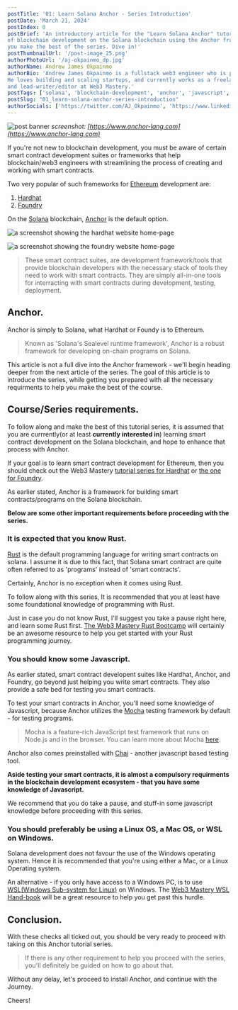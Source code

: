 ```yaml
---
postTitle: '01: Learn Solana Anchor - Series Introduction'
postDate: 'March 21, 2024'
postIndex: 0
postBrief: 'An introductory article for the "Learn Solana Anchor" tutorial series. Get prepared to dive into the world
of blockchain development on the Solana blockchain using the Anchor framework. Discover the needed requirements to help 
you make the best of the series. Dive in!'
postThumbnailUrl: '/post-image_25.png'
authorPhotoUrl: '/aj-okpainmo_dp.jpg'
authorName: Andrew James Okpainmo
authorBio: 'Andrew James Okpainmo is a fullstack web3 engineer who is passionate about web3 and blockchain technology.
He loves building and scaling startups, and currently works as a freelance software engineer. He is also the founder
and lead-writer/editor at Web3 Mastery.'
postTags: ['solana', 'blockchain-development', 'anchor', 'javascript', 'typescript', 'software-development']
postSlug: "01_learn-solana-anchor-series-introduction"
authorSocials: ['https://twitter.com/AJ_Okpainmo', 'https://www.linkedin.com/in/okpainmo-andrew/', 'https://github.com/Okpainmo']
---
```


![post banner](/post-image_25.png)
*screenshot: [https://www.anchor-lang.com](https://www.anchor-lang.com)*

If you're not new to blockchain development, you must be aware of certain smart contract development suites or frameworks that help blockchain/web3 engineers with streamlining the process of creating and working with smart contracts.

Two very popular of such frameworks for [Ethereum](https://ethereum.org/en/) development are:

1. [Hardhat](https://hardhat.org/)
2. [Foundry](https://book.getfoundry.sh/)

On the [Solana](https://solana.com) blockchain, [Anchor](https://www.anchor-lang.com) is the default option. 

![a screenshot showing the hardhat website home-page](/post-image_21.png)

![a screenshot showing the foundry website home-page](/post-image_16.png)

> These smart contract suites, are development framework/tools that provide blockchain developers with the necessary stack of tools they need to work with smart contracts. They are simply all-in-one tools for interracting with smart contracts during development, testing, deployment.

## Anchor.

Anchor is simply to Solana, what Hardhat or Foundy is to Ethereum.

> Known as 'Solana's Sealevel runtime framework', Anchor is a robust framework for developing on-chain programs on Solana.

This article is not a full dive into the Anchor framework - we'll begin heading deeper from the next article of the series. The goal of this article is to introduce the series, while getting you prepared with all the necessary requirments to help you make the best of the course.

## Course/Series requirements.

To follow along and make the best of this tutorial series, it is assumed that you are currrently(or at least **currently interested in**) learning smart contract development on the Solana blockchain, and hope to enhance that process with Anchor.

If your goal is to learn smart contract development for Ethereum, then you should check out the Web3 Mastery [tutorial series for Hardhat](https://web3mastery.org/posts/hardhat) or [the one for Foundry](https://web3mastery.org/posts/foundry).

As earlier stated, Anchor is a framework for building smart contracts/programs on the Solana blockchain.

**Below are some other important requirements before proceeding with the series.**

### It is expected that you know Rust.

[Rust](https://www.rust-lang.org) is the default programming language for writing smart contracts on solana. I assume it is due to this fact, that Solana smart contract are quite often referred to as 'programs' instead of 'smart contracts'.

Certainly, Anchor is no exception when it comes using Rust. 

To follow along with this series, It is recommended that you at least have some foundational knowledge of programming with Rust.

Just in case you do not know Rust, I'll suggest you take a pause right here, and learn some Rust first. [The Web3 Mastery Rust Bootcamp](https://web3mastery.org/posts/rust) will certainly be an awesome resource to help you get started with your Rust programming journey.

### You should know some Javascript.

As earlier stated, smart contract developent suites like Hardhat, Anchor, and Foundry, go beyond just helping you write smart contracts. They also provide a safe bed for testing you smart contracts.

To test your smart contracts in Anchor, you'll need some knowledge of Javascript, because Anchor utilizes the [Mocha](https://mochajs.org/) testing framework by default - for testing programs.

> Mocha is a feature-rich JavaScript test framework that runs on Node.js and in the browser. You can learn more about Mocha [here](https://mochajs.org/). 

Anchor also comes preinstalled with [Chai](https://www.chaijs.com/) - another javascript based testing tool.

**Aside testing your smart contracts, it is almost a compulsory requirments in the blockchain development ecosystem - that you have some knowledge of Javascript.**

We recommend that you do take a pause, and stuff-in some javascript knowledge before proceeding with this series.

### You should preferably be using a Linux OS, a Mac OS, or WSL on Windows.

Solana development does not favour the use of the Windows operating system. Hence it is recommended that you're using either a Mac, or a Linux Operating system.

An alternative - if you only have access to a Windows PC, is to use [WSL(Windows Sub-system for Linux)](https://learn.microsoft.com/en-us/windows/wsl/) on Windows. The [Web3 Mastery WSL Hand-book](https://web3mastery.org/posts/wsl) will be a great resource to help you get past this hurdle. 

## Conclusion.

With these checks all ticked out, you should be very ready to proceed with taking on this Anchor tutorial series.

> If there is any other requirement to help you proceed with the series, you'll definitely be guided on how to go about that.

Without any delay, let's proceed to install Anchor, and continue with the Journey.

Cheers!
